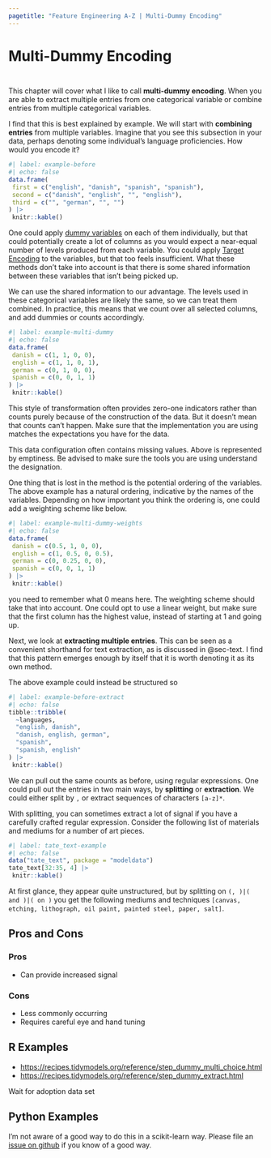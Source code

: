 ```yaml
---
pagetitle: "Feature Engineering A-Z | Multi-Dummy Encoding"
---
```


# Multi-Dummy Encoding {#sec-categorical-multi-dummy}

::: {style="visibility: hidden; height: 0px;"}
## Multi-Dummy Encoding
:::

This chapter will cover what I like to call **multi-dummy encoding**.
When you are able to extract multiple entries from one categorical variable or combine entries from multiple categorical variables.

I find that this is best explained by example.
We will start with **combining entries** from multiple variables.
Imagine that you see this subsection in your data, perhaps denoting some individual's language proficiencies.
How would you encode it?

```r
#| label: example-before
#| echo: false
data.frame(
 first = c("english", "danish", "spanish", "spanish"),
 second = c("danish", "english", "", "english"),
 third = c("", "german", "", "")
) |>
 knitr::kable()
```

One could apply [dummy variables](categorical-dummy) on each of them individually, but that could potentially create a lot of columns as you would expect a near-equal number of levels produced from each variable.
You could apply [Target Encoding](categorical-target) to the variables, but that too feels insufficient.
What these methods don't take into account is that there is some shared information between these variables that isn't being picked up.

We can use the shared information to our advantage.
The levels used in these categorical variables are likely the same, so we can treat them combined.
In practice, this means that we count over all selected columns, and add dummies or counts accordingly.

```r
#| label: example-multi-dummy
#| echo: false
data.frame(
 danish = c(1, 1, 0, 0),
 english = c(1, 1, 0, 1),
 german = c(0, 1, 0, 0),
 spanish = c(0, 0, 1, 1)
) |>
 knitr::kable()
```

This style of transformation often provides zero-one indicators rather than counts purely because of the construction of the data.
But it doesn't mean that counts can't happen.
Make sure that the implementation you are using matches the expectations you have for the data.

::: callout-note
This data configuration often contains missing values.
Above is represented by emptiness.
Be advised to make sure the tools you are using understand the designation.
:::

One thing that is lost in the method is the potential ordering of the variables.
The above example has a natural ordering, indicative by the names of the variables.
Depending on how important you think the ordering is, one could add a weighting scheme like below.

```r
#| label: example-multi-dummy-weights
#| echo: false
data.frame(
 danish = c(0.5, 1, 0, 0),
 english = c(1, 0.5, 0, 0.5),
 german = c(0, 0.25, 0, 0),
 spanish = c(0, 0, 1, 1)
) |>
 knitr::kable()
```

::: callout-tip
you need to remember what 0 means here.
The weighting scheme should take that into account.
One could opt to use a linear weight, but make sure that the first column has the highest value, instead of starting at 1 and going up.
:::

Next, we look at **extracting multiple entries**.
This can be seen as a convenient shorthand for text extraction, as is discussed in @sec-text.
I find that this pattern emerges enough by itself that it is worth denoting it as its own method.

The above example could instead be structured so

```r
#| label: example-before-extract
#| echo: false
tibble::tribble(
  ~languages,
  "english, danish",
  "danish, english, german",
  "spanish",
  "spanish, english"
) |>
 knitr::kable()
```

We can pull out the same counts as before, using regular expressions.
One could pull out the entries in two main ways, by **splitting** or **extraction**.
We could either split by `,` or extract sequences of characters `[a-z]*`.

With splitting, you can sometimes extract a lot of signal if you have a carefully crafted regular expression.
Consider the following list of materials and mediums for a number of art pieces.

```r
#| label: tate_text-example
#| echo: false
data("tate_text", package = "modeldata")
tate_text[32:35, 4] |>
 knitr::kable()
```

At first glance, they appear quite unstructured, but by splitting on `(, )|( and )|( on )` you get the following mediums and techniques `[canvas, etching, lithograph, oil paint, painted steel, paper, salt]`.

## Pros and Cons

### Pros

-   Can provide increased signal

### Cons

-   Less commonly occurring
-   Requires careful eye and hand tuning

## R Examples

- <https://recipes.tidymodels.org/reference/step_dummy_multi_choice.html>
- <https://recipes.tidymodels.org/reference/step_dummy_extract.html>

Wait for adoption data set

## Python Examples

I'm not aware of a good way to do this in a scikit-learn way.
Please file an [issue on github](https://github.com/EmilHvitfeldt/feature-engineering-az/issues/new?assignees=&labels=&projects=&template=general-issue.md&title) if you know of a good way.
